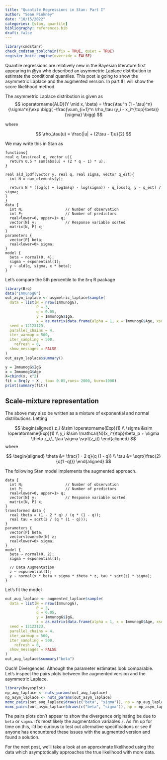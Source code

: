```yaml
---
title: "Quantile Regressions in Stan: Part I"
author: "Sean Pinkney"
date: "10/15/2022"
categories: [stan, quantile]
bibliography: references.bib
draft: false
---
```


```r
library(cmdstanr)
check_cmdstan_toolchain(fix = TRUE, quiet = TRUE)
register_knitr_engine(override = FALSE)
```

Quantile regressions are relatively new in the Bayesian literature first appearing in @yu who described an asymmetric Laplace distribution to estimate the conditional quantiles. This post is going to show the asymmetric Laplace and the augmented version. In part II I will show the score likelihood method.

The asymmetric Laplace distribution is given as $$
\operatorname{ALD}(Y \mid x, \beta) = \frac{\tau^n (1 - \tau)^n}{\sigma^n}\exp \bigg( -\frac{\sum_{i=1}^n \rho_\tau (y_i - x_i^{\top}\beta)}{\sigma} \bigg)
$$

where

$$
\rho_\tau(u) = \frac{|u| + (2\tau - 1)u}{2}
$$

We may write this in Stan as

```cmdstan
functions{
real q_loss(real q, vector u){
  return 0.5 * sum(abs(u) + (2 * q - 1) * u);
}

real ald_lpdf(vector y, real q, real sigma, vector q_est){
  int N = num_elements(y);
  
  return N * (log(q) + log1m(q) - log(sigma)) - q_loss(q, y - q_est) / sigma;
}
}
data {
  int N;                   // Number of observation
  int P;                   // Number of predictors
  real<lower=0, upper=1> q;
  vector[N] y;             // Response variable sorted
  matrix[N, P] x;
}
parameters {
  vector[P] beta;
  real<lower=0> sigma;
}
model {
  beta ~ normal(0, 4);
  sigma ~ exponential(1);
  y ~ ald(q, sigma, x * beta);
}
```

Let's compare the 5th percentile to the `Brq` R package

```r
library(Brq)
data("ImmunogG")
out_asym_laplace <- asymetric_laplace$sample(
  data = list(N = nrow(ImmunogG),
              P = 3,
              q = 0.05,
              y = ImmunogG$IgG,
              x = as.matrix(data.frame(alpha = 1, x = ImmunogG$Age, xsq = ImmunogG$Age^2))),
  seed = 12123123, 
  parallel_chains = 4,
  iter_warmup = 500,
  iter_sampling = 500,
    refresh = 0,
  show_messages = FALSE
)
out_asym_laplace$summary()

y = ImmunogG$IgG
x = ImmunogG$Age
X=cbind(x, x^2)
fit = Brq(y ~ X , tau= 0.05,runs= 2000, burn=1000)
print(summary(fit))
```

## Scale-mixture representation

The above may also be written as a mixture of exponential and normal distributions. Letting

$$
\begin{aligned}
z_i &\sim \operatorname{Exp}(1) \\
\sigma &\sim \operatorname{Exp}(1) \\
y_i &\sim \mathcal{N}(x_i^{\top}\beta_p + \sigma \theta z_i,\, \tau \sigma \sqrt{z_i})
\end{aligned}
$$ where

$$
\begin{aligned}
\theta &= \frac{1 - 2 q}{q (1 - q)} \\
\tau &= \sqrt{\frac{2}{q(1 -q)}}
\end{aligned}
$$

The following Stan model implements the augmented approach.

```cmdstan
data {
  int N;                   // Number of observation
  int P;                   // Number of predictors
  real<lower=0, upper=1> q;
  vector[N] y;             // Response variable sorted
  matrix[N, P] x;
}
transformed data {
  real theta = (1 - 2 * q) / (q * (1 - q));
  real tau = sqrt(2 / (q * (1 - q)));
}
parameters {
  vector[P] beta;
  vector<lower=0>[N] z;
  real<lower=0> sigma;
}
model {
  beta ~ normal(0, 2);
  sigma ~ exponential(1);
  
  // Data Augmentation
  z ~ exponential(1);
  y ~ normal(x * beta + sigma * theta * z, tau * sqrt(z) * sigma);
}
```

Let's fit the model

```r
out_aug_laplace <- augmented_laplace$sample(
  data = list(N = nrow(ImmunogG),
              P = 3,
              q = 0.05,
              y = ImmunogG$IgG,
              x = as.matrix(data.frame(alpha = 1, x = ImmunogG$Age, xsq = ImmunogG$Age^2))),
  seed = 12123123, 
  parallel_chains = 4,
  iter_warmup = 500,
  iter_sampling = 500,
    refresh = 0,
  show_messages = FALSE
)
out_aug_laplace$summary("beta")
```

Ouch! Divergences. Although the parameter estimates look comparable. Let's inspect the pairs plots between the augmented version and the asymmetric Laplace.

```r
library(bayesplot)
np_aug_laplace <- nuts_params(out_aug_laplace)
np_asym_laplace <- nuts_params(out_asym_laplace)
mcmc_pairs(out_aug_laplace$draws(c("beta", "sigma")), np = np_aug_laplace)
mcmc_pairs(out_asym_laplace$draws(c("beta", "sigma")), np = np_asym_laplace)
```

The pairs plots don't appear to show the divergence originating be due to `beta` or `sigma`. It's most likely the augmentation variables `z`. As I'm up for time on this, I'd be curious to test out alternative specifications or see if anyone has encountered these issues with the augmented version and found a solution.

For the next post, we'll take a look at an approximate likelihood using the data which asymptotically approaches the true likelihood with more data.
